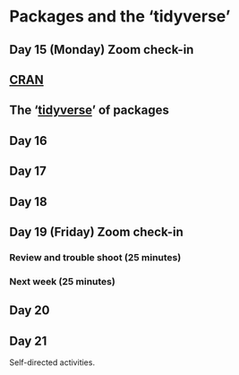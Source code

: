 # Packages and the 'tidyverse' {#three}

## Day 15 (Monday) Zoom check-in

## [CRAN][]

[CRAN]: https://cran.r-project.org

## The '[tidyverse][]' of packages

[tidyverse]: https://www.tidyverse.org/

## Day 16

## Day 17

## Day 18

## Day 19 (Friday) Zoom check-in

### Review and trouble shoot (25 minutes)

### Next week (25 minutes)

## Day 20

## Day 21

Self-directed activities.
